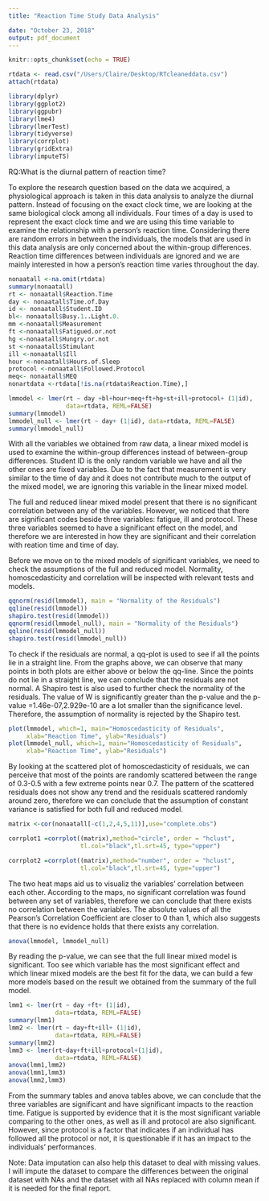 ```yaml
---
title: "Reaction Time Study Data Analysis"

date: "October 23, 2018"
output: pdf_document
---
```


```r
knitr::opts_chunk$set(echo = TRUE)
```


```r
rtdata <- read.csv("/Users/Claire/Desktop/RTcleaneddata.csv")
attach(rtdata)

library(dplyr)
library(ggplot2)
library(ggpubr)
library(lme4)
library(lmerTest)
library(tidyverse)
library(corrplot)
library(gridExtra)
library(imputeTS)

```
RQ:What is the diurnal pattern of reaction time?

To explore the research question based on the data we acquired, a physiological approach is taken in this data analysis to analyze the diurnal pattern. Instead of focusing on the exact clock time, we are looking at the same biological clock among all individuals. Four times of a day is used to represent the exact clock time and we are using this time variable to examine the relationship with a person's reaction time. Considering there are random errors in between the individuals, the models that are used in this data analysis are only concerned about the within-group differences. Reaction time differences between individuals are ignored and we are mainly interested in how a person's reaction time varies throughout the day.


```r
nonaatall <-na.omit(rtdata)
summary(nonaatall)
rt <- nonaatall$Reaction.Time
day <- nonaatall$Time.of.Day
id <- nonaatall$Student.ID
bl<- nonaatall$Busy.1..Light.0.
mm <-nonaatall$Measurement
ft <-nonaatall$Fatigued.or.not
hg <-nonaatall$Hungry.or.not
st <-nonaatall$Stimulant
ill <-nonaatall$Ill
hour <-nonaatall$Hours.of.Sleep
protocol <-nonaatall$Followed.Protocol
meq<- nonaatall$MEQ
nonartdata <-rtdata[!is.na(rtdata$Reaction.Time),]
```

```r
lmmodel <- lmer(rt ~ day +bl+hour+meq+ft+hg+st+ill+protocol+ (1|id),
                data=rtdata, REML=FALSE)
summary(lmmodel)
lmmodel_null <- lmer(rt ~ day+ (1|id), data=rtdata, REML=FALSE)
summary(lmmodel_null)
```

With all the variables we obtained from raw data, a linear mixed model is used to examine the within-group differences instead of between-group differences. Student ID is the only random variable we have and all the other ones are fixed variables. Due to the fact that measurement is very similar to the time of day and it does not contribute much to the output of the mixed model, we are ignoring this variable in the linear mixed model.

The full and reduced linear mixed model present that there is no significant correlation between any of the variables. However, we noticed that there are significant codes beside three variables: fatigue, ill and protocol. These three variables seemed to have a significant effect on the model, and therefore we are interested in how they are significant and their correlation with reation time and time of day.

Before we move on to the mixed models of significant variables, we need to check the assumptions of the full and reduced model. Normality, homoscedasticity and correlation will be inspected with relevant tests and models.
```r
qqnorm(resid(lmmodel), main = "Normality of the Residuals")
qqline(resid(lmmodel))
shapiro.test(resid(lmmodel))
qqnorm(resid(lmmodel_null), main = "Normality of the Residuals")
qqline(resid(lmmodel_null))
shapiro.test(resid(lmmodel_null))

```

To check if the residuals are normal, a qq-plot is used to see if all the points lie in a straight line. From the graphs above, we can observe that many points in both plots are either above or below the qq-line. Since the points do not lie in a straight line, we can conclude that the residuals are not normal. A Shapiro test is also used to further check the normality of the residuals. The value of W is significantly greater than the p-value and the p-value =1.46e-07,2.929e-10 are a lot smaller than the significance level. Therefore, the assumption of normality is rejected by the Shapiro test.
```r
plot(lmmodel, which=1, main="Homoscedasticity of Residuals", 
     xlab="Reaction Time", ylab="Residuals")
plot(lmmodel_null, which=1, main="Homoscedasticity of Residuals", 
     xlab="Reaction Time", ylab="Residuals")

```

By looking at the scattered plot of homoscedasticity of residuals, we can perceive that most of the points are randomly scattered between the range of 0.3-0.5 with a few extreme points near 0.7. The pattern of the scattered residuals does not show any trend and the residuals scattered randomly around zero, therefore we can conclude that the assumption of constant variance is satisfied for both full and reduced model.

```r
matrix <-cor(nonaatall[-c(1,2,4,5,11)],use="complete.obs")

corrplot1 =corrplot((matrix),method="circle", order = "hclust",
                    tl.col="black",tl.srt=45, type="upper")

corrplot2 =corrplot((matrix),method="number", order = "hclust",
                    tl.col="black",tl.srt=45, type="upper")

```

The two heat maps aid us to visualiz the variables' correlation between each other. According to the maps, no significant correlation was found between any set of variables, therefore we can conclude that there exists no correlation between the variables. The absolute values of all the Pearson's Correlation Coefficient are closer to 0 than 1, which also suggests that there is no evidence holds that there exists any correlation.
```r
anova(lmmodel, lmmodel_null)
```

By reading the p-value, we can see that the full linear mixed model is significant. Too see which variable has the most significant effect and which linear mixed models are the best fit for the data, we can build a few more models based on the result we obtained from the summary of the full model.

```r
lmm1 <- lmer(rt ~ day +ft+ (1|id),
             data=rtdata, REML=FALSE)
summary(lmm1)
lmm2 <- lmer(rt ~ day+ft+ill+ (1|id),
             data=rtdata, REML=FALSE)
summary(lmm2)
lmm3 <- lmer(rt~day+ft+ill+protocol+(1|id),
             data=rtdata, REML=FALSE)
anova(lmm1,lmm2)
anova(lmm1,lmm3)
anova(lmm2,lmm3)

```

From the summary tables and anova tables above, we can conclude that the three variables are significant and have significant impacts to the reaction time. Fatigue is supported by evidence that it is the most significant variable comparing to the other ones, as well as ill and protocol are also significant. However, since protocol is a factor that indicates if an individual has followed all the protocol or not, it is questionable if it has an impact to the individuals' performances.

Note: Data imputation can also help this dataset to deal with missing values. I will impute the dataset to compare the differences between the original dataset with NAs and the dataset with all NAs replaced with column mean if it is needed for the final report.






